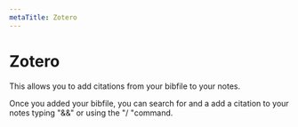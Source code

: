 ```yaml
---
metaTitle: Zotero
---
```


# Zotero

This allows you to add citations from your bibfile to your notes.

Once you added your bibfile, you can search for and a add a citation to your notes typing "&&" or using the "/ "command.
